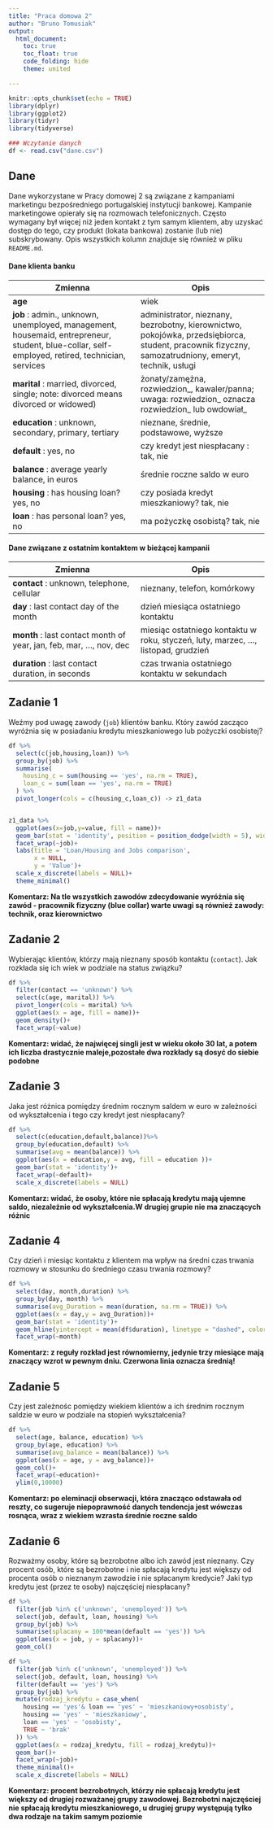 ---
title: "Praca domowa 2"
author: "Bruno Tomusiak"
output: 
  html_document:
    toc: true
    toc_float: true
    code_folding: hide
    theme: united

---

```{r setup, include=FALSE}
knitr::opts_chunk$set(echo = TRUE)
library(dplyr)
library(ggplot2)
library(tidyr)
library(tidyverse)

### Wczytanie danych
df <- read.csv("dane.csv")

```

## Dane 
Dane wykorzystane w Pracy domowej 2 są związane z kampaniami marketingu bezpośredniego portugalskiej instytucji bankowej. Kampanie marketingowe opierały się na rozmowach telefonicznych. Często wymagany był więcej niż jeden kontakt z tym samym klientem, aby uzyskać dostęp do tego, czy produkt (lokata bankowa) zostanie (lub nie) subskrybowany. Opis wszystkich kolumn znajduje się również w pliku `README.md`.

#### Dane klienta banku
|Zmienna|Opis|
|-|-|
| **age**| wiek|
|**job** : admin., unknown, unemployed, management, housemaid, entrepreneur, student, blue-collar, self-employed, retired, technician, services|	administrator, nieznany, bezrobotny, kierownictwo, pokojówka, przedsiębiorca, student, pracownik fizyczny, samozatrudniony, emeryt, technik, usługi|
|**marital** : married, divorced, single; note: divorced means divorced or widowed)|żonaty/zamężna, rozwiedzion_, kawaler/panna; uwaga: rozwiedzion_ oznacza rozwiedzion_ lub owdowiał_|
|**education** : unknown, secondary, primary, tertiary| nieznane, średnie, podstawowe, wyższe|
|**default** : yes, no | czy kredyt jest niespłacany : tak, nie|
|**balance** : average yearly balance, in euros| średnie roczne saldo w euro|
|**housing** : has housing loan? yes, no |czy posiada kredyt mieszkaniowy? tak, nie|
|**loan** : has personal loan? yes, no | ma pożyczkę osobistą? tak, nie|

#### Dane związane z ostatnim kontaktem w bieżącej kampanii
|Zmienna|Opis|
|-|-|
|**contact** : unknown, telephone, cellular| nieznany, telefon, komórkowy|
|**day** : last contact day of the month | dzień miesiąca ostatniego kontaktu|
|**month** : last contact month of year, jan, feb, mar, ..., nov, dec | miesiąc ostatniego kontaktu w roku, styczeń, luty, marzec, ..., listopad, grudzień|
|**duration** : last contact duration, in seconds |czas trwania ostatniego kontaktu w sekundach|


## Zadanie 1

Weźmy pod uwagę zawody (`job`) klientów banku. Który zawód zacząco wyróżnia się w posiadaniu kredytu mieszkaniowego lub pożyczki osobistej?


```{r zadanie 1, message=FALSE}

df %>% 
  select(c(job,housing,loan)) %>% 
  group_by(job) %>% 
  summarise(
    housing_c = sum(housing == 'yes', na.rm = TRUE),
    loan_c = sum(loan == 'yes', na.rm = TRUE)
  ) %>%
  pivot_longer(cols = c(housing_c,loan_c)) -> z1_data


z1_data %>% 
  ggplot(aes(x=job,y=value, fill = name))+
  geom_bar(stat = 'identity', position = position_dodge(width = 5), width = 4)+
  facet_wrap(~job)+
  labs(title = 'Loan/Housing and Jobs comparison',
       x = NULL,
       y = 'Value')+
  scale_x_discrete(labels = NULL)+
  theme_minimal()

```

**Komentarz: Na tle wszystkich zawodów zdecydowanie wyróżnia się zawód - pracownik fizyczny (blue collar) warte uwagi są również zawody: technik, oraz kierownictwo**

## Zadanie 2

Wybierając klientów, którzy mają nieznany sposób kontaktu (`contact`). Jak rozkłada się ich wiek w podziale na status związku?


```{r zadanie 2, message=FALSE}

df %>% 
  filter(contact == 'unknown') %>% 
  select(c(age, marital)) %>% 
  pivot_longer(cols = marital) %>% 
  ggplot(aes(x = age, fill = name))+
  geom_density()+
  facet_wrap(~value)

```

**Komentarz: widać, że najwięcej singli jest w wieku około 30 lat, a potem ich liczba drastycznie maleje,pozostałe dwa rozkłady są dosyć do siebie podobne**

## Zadanie 3

Jaka jest różnica pomiędzy średnim rocznym saldem w euro w zależności od wykształcenia i tego czy kredyt jest niespłacany?

```{r zadanie 3, message=FALSE}

df %>% 
  select(c(education,default,balance))%>% 
  group_by(education,default) %>% 
  summarise(avg = mean(balance)) %>% 
  ggplot(aes(x = education,y = avg, fill = education ))+
  geom_bar(stat = 'identity')+
  facet_wrap(~default)+
  scale_x_discrete(labels = NULL)

```

**Komentarz: widać, że osoby, które nie spłacają kredytu mają ujemne saldo, niezależnie od wykształcenia.W drugiej grupie nie ma znaczących różnic**

## Zadanie 4

Czy dzień i miesiąc kontaktu z klientem ma wpływ na średni czas trwania rozmowy w stosunku do średniego czasu trwania rozmowy?
```{r zadanie 4, message=FALSE}

df %>% 
  select(day, month,duration) %>% 
  group_by(day, month) %>% 
  summarise(avg_Duration = mean(duration, na.rm = TRUE)) %>% 
  ggplot(aes(x = day,y = avg_Duration))+
  geom_bar(stat = 'identity')+
  geom_hline(yintercept = mean(df$duration), linetype = "dashed", color = "red")+
  facet_wrap(~month)

```

**Komentarz: z reguły rozkład jest równomierny, jedynie trzy miesiące mają znaczący wzrot w pewnym dniu. Czerwona linia oznacza średnią!**

## Zadanie 5

Czy jest zależnośc pomiędzy wiekiem klientów a ich średnim rocznym saldzie w euro w podziale na stopień wykształcenia?


```{r zadanie 5, message=FALSE}

df %>% 
  select(age, balance, education) %>%
  group_by(age, education) %>% 
  summarise(avg_balance = mean(balance)) %>% 
  ggplot(aes(x = age, y = avg_balance))+
  geom_col()+
  facet_wrap(~education)+
  ylim(0,10000)

```

**Komentarz: po eleminacji obserwacji, która znacząco odstawała od reszty, co sugeruje niepoprawność danych tendencja jest wówczas rosnąca, wraz z wiekiem wzrasta średnie roczne saldo**

## Zadanie 6
Rozważmy osoby, które są bezrobotne albo ich zawód jest nieznany. Czy procent osób, które są bezrobotne i nie spłacają kredytu jest większy od procenta osób o nieznanym zawodzie i nie spłacanym kredycie? Jaki typ kredytu jest (przez te osoby) najczęściej niespłacany? 

```{r zadanie 6, message=FALSE}

df %>% 
  filter(job %in% c('unknown', 'unemployed')) %>% 
  select(job, default, loan, housing) %>% 
  group_by(job) %>% 
  summarise(splacany = 100*mean(default == 'yes')) %>% 
  ggplot(aes(x = job, y = splacany))+
  geom_col()

df %>% 
  filter(job %in% c('unknown', 'unemployed')) %>% 
  select(job, default, loan, housing) %>% 
  filter(default == 'yes') %>%
  group_by(job) %>% 
  mutate(rodzaj_kredytu = case_when(
    housing == 'yes'& loan == 'yes' ~ 'mieszkaniowy+osobisty',
    housing == 'yes' ~ 'mieszkaniowy',
    loan == 'yes' ~ 'osobisty',
    TRUE ~ 'brak'
  )) %>% 
  ggplot(aes(x = rodzaj_kredytu, fill = rodzaj_kredytu))+
  geom_bar()+
  facet_wrap(~job)+
  theme_minimal()+
  scale_x_discrete(labels = NULL)

```

**Komentarz: procent bezrobotnych, którzy nie spłacają kredytu jest większy od drugiej rozważanej grupy zawodowej. Bezrobotni najczęściej nie spłacają kredytu mieszkaniowego, u drugiej grupy występują tylko dwa rodzaje na takim samym poziomie**